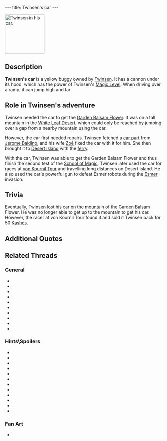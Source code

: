 ---
title: Twinsen's car
---

{{Infobox Transport
 |image=
}}

[[Image:Twincar.gif|right|126px|thumb|Twinsen in his car.]]
{{Quote
 |The car's not working. Zoé said there's still a part she needs. She asked Baldino to make it for her.
 |character=Twinsen
 |building=Twinsen's house
 |island=Citadel Island
 |planet=twinsun
 |quoteid=1125}}

==Description==
'''Twinsen's car''' is a yellow buggy owned by [[Twinsen]]. It has a cannon under its hood, which has the power of Twinsen's [[Magic Ball|Magic Level]]. When driving over a ramp, it can jump high and far.

==Role in Twinsen's adventure==
Twinsen needed the car to get the [[Garden Balsam Flower]]. It was on a tall mountain in the [[White Leaf Desert]], which could only be reached by jumping over a gap from a nearby mountain using the car. 

However, the car first needed repairs. Twinsen fetched a [[car part]] from [[Jerome Baldino]], and his wife [[Zoé]] fixed the car with it for him. She then brought it to [[Desert Island]] with the [[ferry]].

With the car, Twinsen was able to get the Garden Balsam Flower and thus finish the second test of the [[School of Magic]]. Twinsen later used the car for races at [[von Kournil Tour]] and travelling long distances on Desert Island. He also used the car's powerful gun to defeat Esmer robots during the [[Esmer]] invasion.

==Trivia==
Eventually, Twinsen lost his car on the mountain of the Garden Balsam Flower. He was no longer able to get up to the mountain to get his car. However, the racer at von Kournil Tour found it and sold it Twinsen back for 50 [[Kash]]es.

==Additional Quotes==
{{Quote
 |Twinsen, if you want to try out the car, just go to the racetrack or the desert. As long as I'm here, I'm going to catch up on a little shopping. I'll meet you back at the house.
 |character=Zoé
 |island=Desert Island
 |planet=twinsun
 |quoteid=1438}}

==Related Threads==
===General===
* {{thread|id=11884|title=Sceen changing bug.}}
* {{thread|id=11363|title=Yet another LBA 2 car bug}}
* {{thread|id=11024|title=some fun stuff and tips}}
* {{thread|id=7863|title=I just wanna drive :(}}
* {{thread|id=5936|title=Found the answer to the car bug}}
* {{thread|id=5184|title=Twinsen & Zoe again}}
* {{thread|id=4551|title=Stupid Car}}
* {{thread|id=1353|title=Women mechanics...? HAH!}}
* {{thread|id=368|title=Little Big Adventure 2}}
* {{thread|id=134|title=car crazyness}}
===Hints\Spoilers===
* {{thread|id=10843|title=My cars stuck!}}
* {{thread|id=4131|title=Losing the car... (LBA2)}}
* {{thread|id=7563|title=Destroy your car!}}
* {{thread|id=7029|title=a car problem}}
* {{thread|id=6611|title=Cool LBA 2 secret!}}
* {{thread|id=5643|title=I cannot get out of magic school.....}}
* {{thread|id=3835|title=Has anybody got into the city, and the graveyard with the car in LBA 2?}}
* {{thread|id=3557|title=Twinsens Car:LBA2}}
* {{thread|id=1912|title=Steering Twinsen's car}}
* {{thread|id=1618|title=Buying a car?}}
* {{thread|id=1342|title=Car in Cemetary, EDIT --> And Bald Mountain!!!}}
* {{thread|id=1437|title=If...}}
===Fan Art===
* {{post|id=82844|title=Lba3}}